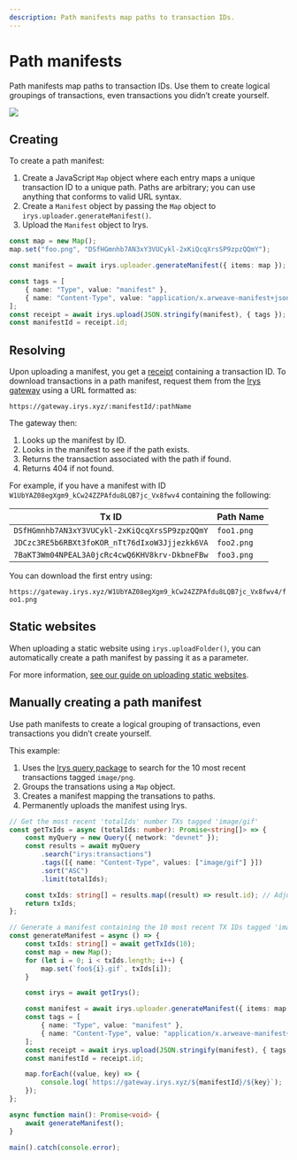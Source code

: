 ```yaml
---
description: Path manifests map paths to transaction IDs.
---
```


# Path manifests

Path manifests map paths to transaction IDs. Use them to create logical groupings of transactions, even transactions you didn’t create yourself.

<img className="border border-[#FEF4EE] rounded mt-5 md:w-4/6 w-full" src="/img/irys-path-manifests.png" />

## Creating

To create a path manifest:

1. Create a JavaScript `Map` object where each entry maps a unique transaction ID to a unique path. Paths are arbitrary; you can use anything that conforms to valid URL syntax.
2. Create a `Manifest` object by passing the `Map` object to `irys.uploader.generateManifest()`.
3. Upload the `Manifest` object to Irys.

```ts
const map = new Map();
map.set("foo.png", "DSfHGmnhb7AN3xY3VUCykl-2xKiQcqXrsSP9zpzQQmY");

const manifest = await irys.uploader.generateManifest({ items: map });

const tags = [
	{ name: "Type", value: "manifest" },
	{ name: "Content-Type", value: "application/x.arweave-manifest+json" },
];
const receipt = await irys.upload(JSON.stringify(manifest), { tags });
const manifestId = receipt.id;
```

## Resolving

Upon uploading a manifest, you get a [receipt](/learn/receipts) containing a transaction ID. To download transactions in a path manifest, request them from the [Irys gateway](/overview/gateways) using a URL formatted as:

`https://gateway.irys.xyz/:manifestId/:pathName`

The gateway then:

1. Looks up the manifest by ID.
2. Looks in the manifest to see if the path exists.
3. Returns the transaction associated with the path if found.
4. Returns 404 if not found.

For example, if you have a manifest with ID `W1UbYAZ08egXgm9_kCw24ZZPAfdu8LQB7jc_Vx8fwv4` containing the following:

| Tx ID                                         | Path Name  |
| --------------------------------------------- | ---------- |
| `DSfHGmnhb7AN3xY3VUCykl-2xKiQcqXrsSP9zpzQQmY` | `foo1.png` |
| `JDCzc3RE5b6RBXt3foKOR_nTt76dIxoW3Jjjezkk6VA` | `foo2.png` |
| `7BaKT3Wm04NPEAL3A0jcRc4cwQ6KHV8krv-DkbneFBw` | `foo3.png` |

You can download the first entry using:

`https://gateway.irys.xyz/W1UbYAZ08egXgm9_kCw24ZZPAfdu8LQB7jc_Vx8fwv4/foo1.png`

## Static websites

When uploading a static website using `irys.uploadFolder()`, you can automatically create a path manifest by passing it as a parameter.

For more information, [see our guide on uploading static websites](/hands-on/tutorials/uploading-static-sites).

## Manually creating a path manifest

Use path manifests to create a logical grouping of transactions, even transactions you didn’t create yourself.

This example:

1.  Uses the [Irys query package](/developer-docs/querying/query-package) to search for the 10 most recent transactions tagged `image/png`.
2.  Groups the transations using a `Map` object.
3.  Creates a manifest mapping the transations to paths.
4.  Permanently uploads the manifest using Irys.

```ts
// Get the most recent 'totalIds' number TXs tagged 'image/gif'
const getTxIds = async (totalIds: number): Promise<string[]> => {
	const myQuery = new Query({ network: "devnet" });
	const results = await myQuery
		.search("irys:transactions")
		.tags([{ name: "Content-Type", values: ["image/gif"] }])
		.sort("ASC")
		.limit(totalIds);

	const txIds: string[] = results.map((result) => result.id); // Adjust based on actual structure
	return txIds;
};

// Generate a manifest containing the 10 most recent TX IDs tagged 'image/gif'
const generateManifest = async () => {
	const txIds: string[] = await getTxIds(10);
	const map = new Map();
	for (let i = 0; i < txIds.length; i++) {
		map.set(`foo${i}.gif`, txIds[i]);
	}

	const irys = await getIrys();

	const manifest = await irys.uploader.generateManifest({ items: map });
	const tags = [
		{ name: "Type", value: "manifest" },
		{ name: "Content-Type", value: "application/x.arweave-manifest+json" },
	];
	const receipt = await irys.upload(JSON.stringify(manifest), { tags });
	const manifestId = receipt.id;

	map.forEach((value, key) => {
		console.log(`https://gateway.irys.xyz/${manifestId}/${key}`);
	});
};

async function main(): Promise<void> {
	await generateManifest();
}

main().catch(console.error);
```
